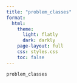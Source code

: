 ```yaml
---
title: "problem_classes"
format:
  html:
    theme:
      light: flatly
      dark: darkly
    page-layout: full
    css: styles.css
    toc: false
---
```


`problem_classes`


